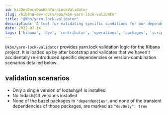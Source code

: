 ---
id: kibDevDocsOpsKbnYarnLockValidator
slug: /kibana-dev-docs/ops/kbn-yarn-lock-validator
title: "@kbn/yarn-lock-validator"
description: 'A tool for validating specific conditions for our dependency chain'
date: 2022-07-14
tags: ['kibana', 'dev', 'contributor', 'operations', 'packages', 'scripts', 'yarn']
---

`@kbn/yarn-lock-validator` provides yarn.lock validation logic for the Kibana project. It is loaded up by <DocLink id="kibDevDocsOpsKbnPm" /> after bootstrap and validates that we haven't accidentally re-introduced specific dependencies or version-combination scenarios detailed below:

## validation scenarios

 - Only a single version of lodash@4 is installed
 - No lodash@3 versions installed
 - None of the bazel packages in `"dependencies"`, and none of the transient dependencies of those packages, are marked as `"devOnly": true`

